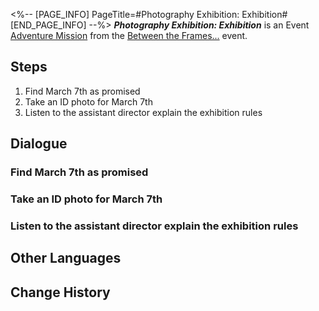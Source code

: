 <%-- [PAGE_INFO]
PageTitle=#Photography Exhibition: Exhibition#
[END_PAGE_INFO] --%>
{{Stub|Dialogue.}}
{{Mission Infobox
|id            = 8027200
|title         = 
|image         = <!--Mission Photography Exhibition Exhibition.png-->
|type          = Adventure
|event_name    = Between the Frames...
|chapter       = 
|requirements  = 
* [[Trailblaze Continuance]] ''[[Battles Without Ninja and Humanity]]'' completed
* [[Trailblaze Continuance]] ''[[A Fugue From Beyond]]'' completed
* [[Adventure Mission]] ''[[Scorchsand Vacation]]'' completed
|summary       = <!--official mission summary from Fate's Atlas-->
|characters    = "Assistant Director"; Apprehensive Student; March 7th; Mr. Reca; Overeager Student; Provident Student; Trailblazer
|startLocation = [[Penacony]] - [[Penacony Paperfold University College]]
|world         = Penacony
|area          = Penacony Paperfold University College
|prev          = Scorchsand Vacation
|next          = Photography Exhibition: Brand Focus
|rewards       = Credit*5,000
}}
'''''Photography Exhibition: Exhibition''''' is an Event [[Adventure Mission]] from the [[Between the Frames...]] event.

==Steps==
# Find March 7th as promised
# Take an ID photo for March 7th
# Listen to the assistant director explain the exhibition rules

<!--
==Gameplay Notes==

--><!--
==Trial Character==

-->
==Dialogue==
{{Stub Dialogue}}
===Find March 7th as promised{{subst:void|<!--802720001-->}}===
{{Mission Description|type=adventure|location=Penacony Paperfold University College|March 7th wants to meet you in Paperfold University, citing her need for your help. Go check it out. Don't make her wait for too long.}}
{{Dialogue Start}}
:{{tx}}
{{Dialogue End}}

===Take an ID photo for March 7th{{subst:void|<!--802720002-->}}===
{{Mission Description|type=adventure|location=Penacony Paperfold University College|update|Joining the Photography Exhibition requires participants to submit their ID photo. March 7th hopes you can take this very important photo for her.}}
{{Dialogue Start}}
:{{tx}}
{{Dialogue End}}

===Listen to the assistant director explain the exhibition rules{{subst:void|<!--802720005-->}}===
{{Mission Description|type=adventure|location=Penacony Paperfold University College|update|The ID photo has been taken, the registration materials have been prepared. It's time to submit the registration to the assistant director.}}
{{Dialogue Start}}
:{{tx}}
{{Dialogue End}}

==Other Languages==
{{Other Languages
|en   = Photography Exhibition: Exhibition
|zhs  = 摄影展览•参展
|zht  = 攝影展覽•參展
|ja   = フォトコンテスト・エントリー
|ko   = 사진 콘테스트•참가
|es   = Exposición de fotografía: exhibición
|fr   = Exposition photo&nbsp;: Participation
|ru   = Выставка фотографий: Участие
|th   = นิทรรศการภาพถ่าย: เข้าร่วมงาน
|vi   = Triển Lãm Nhiếp Ảnh-Tham Gia
|de   = Fotoausstellung: Teilnahme
|id   = Pameran Fotografi: Pameran
|pt   = Exibição de Fotografia: Exibição
}}

==Change History==
{{Change History|2.7}}
